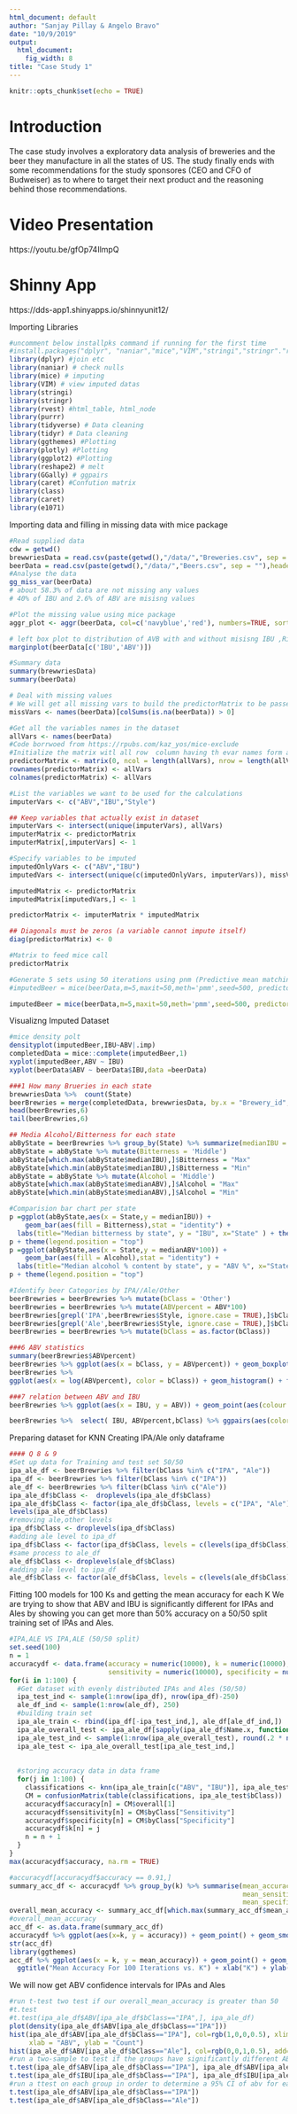 ```yaml
---
html_document: default
author: "Sanjay Pillay & Angelo Bravo"
date: "10/9/2019"
output: 
  html_document: 
    fig_width: 8
title: "Case Study 1"
---
```


```r
knitr::opts_chunk$set(echo = TRUE)
```
# Introduction
The case study involves a exploratory data analysis of breweries and the beer they manufacture in all the states of US. The study finally ends with some recommendations for the study sponsores (CEO and CFO of Budweiser) as to where to target their next product and the reasoning behind those recommendations.

# Video Presentation
https://youtu.be/gfOp74IlmpQ

# Shinny App
https://dds-app1.shinyapps.io/shinnyunit12/

Importing Libraries
```r
#uncomment below installpks command if running for the first time
#install.packages("dplyr", "naniar","mice","VIM","stringi","stringr"."rvest","purrr","tidyverse","tidyr","ggthemes","plotly","ggplot2","reshape2","GGally","caret","class")
library(dplyr) #join etc
library(naniar) # check nulls
library(mice) # imputing
library(VIM) # view imputed datas
library(stringi)
library(stringr)
library(rvest) #html_table, html_node
library(purrr)
library(tidyverse) # Data cleaning
library(tidyr) # Data cleaning
library(ggthemes) #Plotting
library(plotly) #Plotting
library(ggplot2) #Plotting
library(reshape2) # melt
library(GGally) # ggpairs
library(caret) #Confution matrix
library(class)
library(caret)
library(e1071)
```

Importing data and filling in missing data with mice package
```r
#Read supplied data
cdw = getwd()
brewwriesData = read.csv(paste(getwd(),"/data/","Breweries.csv", sep = ""),header = TRUE)
beerData = read.csv(paste(getwd(),"/data/","Beers.csv", sep = ""),header = TRUE)
#Analyse the data
gg_miss_var(beerData)
# about 58.3% of data are not missing any values
# 40% of IBU and 2.6% of ABV are misisng values

#Plot the missing value using mice package
aggr_plot <- aggr(beerData, col=c('navyblue','red'), numbers=TRUE, sortVars=TRUE, labels=names(beerData), cex.axis=.7, gap=3, ylab=c("Histogram of missing data","Pattern"))

# left box plot to distribution of AVB with and without misisng IBU ,Right shows there are no IBU observations where ABV is missing
marginplot(beerData[c('IBU','ABV')])

#Summary data
summary(brewwriesData)
summary(beerData)

# Deal with missing values
# We will get all missing vars to build the predictorMatrix to be passed to mice
missVars <- names(beerData)[colSums(is.na(beerData)) > 0]

#Get all the variables names in the dataset
allVars <- names(beerData)
#Code borrwoed from https://rpubs.com/kaz_yos/mice-exclude
#Initialize the matrix witl all row  column having th evar names form above
predictorMatrix <- matrix(0, ncol = length(allVars), nrow = length(allVars))
rownames(predictorMatrix) <- allVars
colnames(predictorMatrix) <- allVars

#List the variables we want to be used for the calculations
imputerVars <- c("ABV","IBU","Style")

## Keep variables that actually exist in dataset
imputerVars <- intersect(unique(imputerVars), allVars)
imputerMatrix <- predictorMatrix
imputerMatrix[,imputerVars] <- 1

#Specify variables to be imputed
imputedOnlyVars <- c("ABV","IBU")
imputedVars <- intersect(unique(c(imputedOnlyVars, imputerVars)), missVars)

imputedMatrix <- predictorMatrix
imputedMatrix[imputedVars,] <- 1

predictorMatrix <- imputerMatrix * imputedMatrix

## Diagonals must be zeros (a variable cannot impute itself)
diag(predictorMatrix) <- 0

#Matrix to feed mice call
predictorMatrix

#Generate 5 sets using 50 iterations using pnm (Predictive mean matching) method
#imputedBeer = mice(beerData,m=5,maxit=50,meth='pmm',seed=500, predictorMatrix = predictorMatrix)
```

```r

imputedBeer = mice(beerData,m=5,maxit=50,meth='pmm',seed=500, predictorMatrix = predictorMatrix)

```


Visualizng Imputed Dataset
```r
#mice density polt
densityplot(imputedBeer,IBU~ABV|.imp)
completedData = mice::complete(imputedBeer,1)
xyplot(imputedBeer,ABV ~ IBU)
xyplot(beerData$ABV ~ beerData$IBU,data =beerData)

###1 How many Brueries in each state
brewwriesData %>%  count(State)
beerBrewries = merge(completedData, brewwriesData, by.x = "Brewery_id", by.y = "Brew_ID")
head(beerBrewries,6)
tail(beerBrewries,6)

## Media Alcohol/Bitterness for each state
abByState = beerBrewries %>% group_by(State) %>% summarize(medianIBU = median(IBU), medianABV = median(ABV))
abByState = abByState %>% mutate(Bitterness = 'Middle') 
abByState[which.max(abByState$medianIBU),]$Bitterness = "Max"
abByState[which.min(abByState$medianIBU),]$Bitterness = "Min"
abByState = abByState %>% mutate(Alcohol = 'Middle') 
abByState[which.max(abByState$medianABV),]$Alcohol = "Max"
abByState[which.min(abByState$medianABV),]$Alcohol = "Min"

#Comparision bar chart per state
p =ggplot(abByState,aes(x = State,y = medianIBU)) + 
    geom_bar(aes(fill = Bitterness),stat = "identity") +
  labs(title="Median bitterness by state", y = "IBU", x="State" ) + theme(axis.text.x = element_text(angle = 90, hjust = 1))
p + theme(legend.position = "top")
p =ggplot(abByState,aes(x = State,y = medianABV*100)) + 
    geom_bar(aes(fill = Alcohol),stat = "identity") +
  labs(title="Median alcohol % content by state", y = "ABV %", x="State" ) + theme(axis.text.x = element_text(angle = 90, hjust = 1))
p + theme(legend.position = "top")

#Identify beer Categories by IPA//Ale/Other
beerBrewries = beerBrewries %>% mutate(bClass = 'Other') 
beerBrewries = beerBrewries %>% mutate(ABVpercent = ABV*100) 
beerBrewries[grepl('IPA',beerBrewries$Style, ignore.case = TRUE),]$bClass = "IPA"
beerBrewries[grepl('Ale',beerBrewries$Style, ignore.case = TRUE),]$bClass = "Ale"
beerBrewries = beerBrewries %>% mutate(bClass = as.factor(bClass)) 

###6 ABV statistics
summary(beerBrewries$ABVpercent)
beerBrewries %>% ggplot(aes(x = bClass, y = ABVpercent)) + geom_boxplot() + labs(title="ABV % distribution by beer category", y = "ABV %", x="Beer Category" ) 
beerBrewries %>% 
ggplot(aes(x = log(ABVpercent), color = bClass)) + geom_histogram() + facet_grid(rows = vars(bClass))+ labs(title="ABV % distribution by beer category", y = "Count", x="% ABV" ) +theme_classic()

###7 relation between ABV and IBU
beerBrewries %>% ggplot(aes(x = IBU, y = ABV)) + geom_point(aes(colour = bClass)) + labs(title="Relation of ABV vs IBU after including missing data", y = "ABV", x="IBU" ) 

beerBrewries %>%  select( IBU, ABVpercent,bClass) %>% ggpairs(aes(color = bClass))
```

Preparing dataset for KNN
Creating IPA/Ale only dataframe
```r
#### Q 8 & 9
#Set up data for Training and test set 50/50
ipa_ale_df <- beerBrewries %>% filter(bClass %in% c("IPA", "Ale"))
ipa_df <- beerBrewries %>% filter(bClass %in% c("IPA"))
ale_df <- beerBrewries %>% filter(bClass %in% c("Ale"))
ipa_ale_df$bClass <-  droplevels(ipa_ale_df$bClass)
ipa_ale_df$bClass <- factor(ipa_ale_df$bClass, levels = c("IPA", "Ale"))
levels(ipa_ale_df$bClass)
#removing ale,other levels
ipa_df$bClass <- droplevels(ipa_df$bClass)
#adding ale level to ipa_df
ipa_df$bClass <- factor(ipa_df$bClass, levels = c(levels(ipa_df$bClass), "Ale"))
#same process to ale_df
ale_df$bClass <- droplevels(ale_df$bClass)
#adding ale level to ipa_df
ale_df$bClass <- factor(ale_df$bClass, levels = c(levels(ale_df$bClass), "IPA"))
```

Fitting 100 models for 100 Ks and getting the mean accuracy for each K
We are trying to show that ABV and IBU is significantly different for IPAs and Ales
by showing you can get more than 50% accuracy on a 50/50 split training set of IPAs and
Ales. 
```r
#IPA,ALE VS IPA,ALE (50/50 split)
set.seed(100)
n = 1
accuracydf <- data.frame(accuracy = numeric(10000), k = numeric(10000), 
                         sensitivity = numeric(10000), specificity = numeric(10000))
for(i in 1:100) {
  #Get dataset with evenly distributed IPAs and Ales (50/50)
  ipa_test_ind <- sample(1:nrow(ipa_df), nrow(ipa_df)-250)
  ale_df_ind <- sample(1:nrow(ale_df), 250)
  #building train set
  ipa_ale_train <- rbind(ipa_df[-ipa_test_ind,], ale_df[ale_df_ind,])
  ipa_ale_overall_test <- ipa_ale_df[sapply(ipa_ale_df$Name.x, function(x) x %in% ipa_ale_train$Name.x) == FALSE,]
  ipa_ale_test_ind <- sample(1:nrow(ipa_ale_overall_test), round(.2 * nrow(ipa_ale_train)))
  ipa_ale_test <- ipa_ale_overall_test[ipa_ale_test_ind,]
  
  
  #storing accuracy data in data frame
  for(j in 1:100) {
    classifications <- knn(ipa_ale_train[c("ABV", "IBU")], ipa_ale_test[c("ABV", "IBU")], cl = ipa_ale_train$bClass, k = j, prob = F)
    CM = confusionMatrix(table(classifications, ipa_ale_test$bClass))
    accuracydf$accuracy[n] = CM$overall[1]
    accuracydf$sensitivity[n] = CM$byClass["Sensitivity"]
    accuracydf$specificity[n] = CM$byClass["Specificity"]
    accuracydf$k[n] = j
    n = n + 1
  }
}
max(accuracydf$accuracy, na.rm = TRUE)

#accuracydf[accuracydf$accuracy == 0.91,]
summary_acc_df <- accuracydf %>% group_by(k) %>% summarise(mean_accuracy = mean(accuracy), 
                                                           mean_sensitivity = mean(sensitivity),
                                                           mean_specificity = mean(specificity, na.rm = T))
overall_mean_accuracy <- summary_acc_df[which.max(summary_acc_df$mean_accuracy),]
#overall_mean_accuracy
acc_df <- as.data.frame(summary_acc_df)
accuracydf %>% ggplot(aes(x=k, y = accuracy)) + geom_point() + geom_smooth()
str(acc_df)
library(ggthemes)
acc_df %>% ggplot(aes(x = k, y = mean_accuracy)) + geom_point() + geom_smooth() + theme_economist() + 
  ggtitle("Mean Accuracy For 100 Iterations vs. K") + xlab("K") + ylab("Mean Accuracy")
```


We will now get ABV confidence intervals for IPAs and Ales
```r
#run t-test two test if our overall_mean_accuracy is greater than 50
#t.test
#t.test(ipa_ale_df$ABV[ipa_ale_df$bClass=="IPA",], ipa_ale_df)
plot(density(ipa_ale_df$ABV[ipa_ale_df$bClass=="IPA"]))
hist(ipa_ale_df$ABV[ipa_ale_df$bClass=="IPA"], col=rgb(1,0,0,0.5), xlim = range(.01,.15), main="Ale and IPA ABV Histogram",
     xlab = "ABV", ylab = "Count")
hist(ipa_ale_df$ABV[ipa_ale_df$bClass=="Ale"], col=rgb(0,0,1,0.5), add=T)
#run a two-sample to test if the groups have significantly different ABVs
t.test(ipa_ale_df$ABV[ipa_ale_df$bClass=="IPA"], ipa_ale_df$ABV[ipa_ale_df$bClass=="Ale"])
t.test(ipa_ale_df$IBU[ipa_ale_df$bClass=="IPA"], ipa_ale_df$IBU[ipa_ale_df$bClass=="Ale"])
#run a ttest on each group in order to determine a 95% CI of abv for each group
t.test(ipa_ale_df$ABV[ipa_ale_df$bClass=="IPA"])
t.test(ipa_ale_df$ABV[ipa_ale_df$bClass=="Ale"])
```
